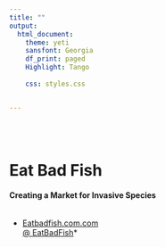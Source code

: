 ```yaml
---
title: ""
output:
  html_document:
    theme: yeti
    sansfont: Georgia
    df_print: paged
    Highlight: Tango
    
    css: styles.css


---
```


<br>
<br>

<h1>**Eat Bad Fish**</h1>
<h4>**Creating a Market for Invasive Species**</h4>
<h6></h6>


*
[Eatbadfish.com.com](https://wwweatbadfish.com/?target=_blank)  
[@ EatBadFish](https://www.instagram.com/eatbadfish/?target=_blank)*